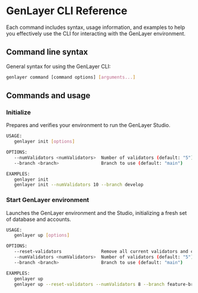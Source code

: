 # GenLayer CLI Reference

Each command includes syntax, usage information, and examples to help you effectively use the CLI for interacting with the GenLayer environment.

## Command line syntax

General syntax for using the GenLayer CLI:

```bash
genlayer command [command options] [arguments...]
```

## Commands and usage

### Initialize

Prepares and verifies your environment to run the GenLayer Studio.

```bash
USAGE:
   genlayer init [options]

OPTIONS:
   --numValidators <numValidators>  Number of validators (default: "5")
   --branch <branch>                Branch to use (default: "main")

EXAMPLES:
   genlayer init
   genlayer init --numValidators 10 --branch develop
```

### Start GenLayer environment

Launches the GenLayer environment and the Studio, initializing a fresh set of database and accounts.

```bash
USAGE:
   genlayer up [options]

OPTIONS:
   --reset-validators               Remove all current validators and create new random ones (default: false)
   --numValidators <numValidators>  Number of validators (default: "5")
   --branch <branch>                Branch to use (default: "main")

EXAMPLES:
   genlayer up
   genlayer up --reset-validators --numValidators 8 --branch feature-branch
```

